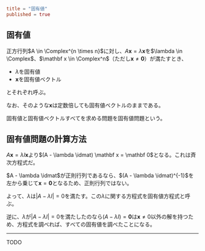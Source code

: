 ```toml
title = "固有値"
published = true
```

## 固有値

正方行列$A \in \Complex^{n \times n}$に対し、$A\mathbf x = \lambda \mathbf x$を$\lambda \in \Complex$、$\mathbf x \in \Complex^n$（ただし$\mathbf x\neq \mathbf 0$）が満たすとき、

- $\lambda$を固有値
- $\mathbf x$を固有値ベクトル

とそれぞれ呼ぶ。

なお、そのような$\mathbf x$は定数倍しても固有値ベクトルのままである。

固有値と固有値ベクトルすべてを求める問題を固有値問題という。

## 固有値問題の計算方法

$A \mathbf x = \lambda I \mathbf x$より$(A - \lambda \idmat) \mathbf x = \mathbf 0$となる。これは斉次方程式だ。

$A - \lambda \idmat$が正則行列であるなら、$(A - \lambda \idmat)^{-1}$を左から乗じて$\mathbf x = \mathbf 0$となるため、正則行列ではない。

よって、$\lambda$は$|A - \lambda I| = 0$を満たす。この$\lambda$に関する方程式を固有値方程式と呼ぶ。

逆に、$\lambda$が$|A - \lambda I| = 0$を満たしたのなら$(A-\lambda I) = \mathbf 0$は$\mathbf x \neq 0$以外の解を持つため、方程式を調べれば、すべての固有値を調べたことになる。

---

TODO

